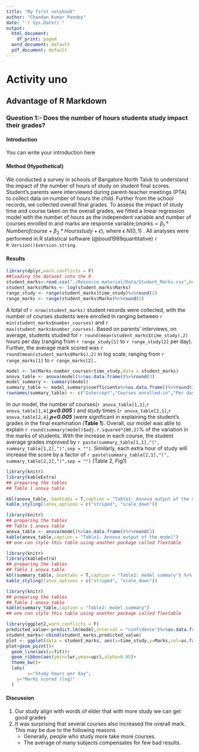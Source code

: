 ```yaml
---
title: "My first notebook"
author: "Chandan Kumar Pandey"
date: "`r Sys.Date()`"
output:
  html_document:
    df_print: paged
  word_document: default
  pdf_document: default
---
```


# Activity uno

## Advantage of R Markdown

### Question 1:- Does the number of hours students study impact their grades? 

#### Introduction 

You can write your introduction here

#### Method (Hypothetical)

We conducted a survey in schools of Bangalore North Taluk to understand the impact of the number of hours of study on student final scores. Student's parents were interviewed during parent-teacher meetings (PTA) to collect data on number of hours the child. Further from the school records, we collected overall final grades. 
To assess the impact of study time and course taken on the overall grades, we fitted a linear regression model with the number of hours as the independent variable and number of courses enrolled in and marks are response variable;($marks=\beta_1*Number of course +\beta_2 * Hours study + \epsilon$), where $\epsilon~N(0,1)$ .
All analyses were performed in R statistical software (@boud1989quantitative) `r R.Version()$version.string`.

#### Results

```r
library(dplyr,warn.conflicts = F)
##loading the dataset into the R
student_marks<-read.csv("./Resource material/Data/Student_Marks.csv",header = T)
student_marks$Marks <- log(student_marks$Marks)
range_study <- range(student_marks$time_study)%>%round(2)
range_marks <- range(student_marks$Marks)%>%round(2)
```

A total of `r nrow(student_marks)` student records were collected, with the number of courses students were enrolled in ranging between `r min(student_marks$number_courses)` and `r max(student_marks$number_courses)`. Based on parents' interviews, on average, students studied for `r round(mean(student_marks$time_study),2)` hours per day (ranging from `r range_study[1]` to `r range_study[2]` per day). Further, the average mark scored was `r round(mean(student_marks$Marks),2)` in log scale, ranging from `r range_marks[1]` to `r range_marks[2]`..

```r
model <- lm(Marks~number_courses+time_study,data = student_marks)
anova_table <- anova(model)%>%as.data.frame()%>%round(3)
model_summary <- summary(model)
summary_table <- model_summary$coefficients%>%as.data.frame()%>%round(3)
rownames(summary_table) <- c("Intercept","Courses enrolled-in","Per day hours of study")
```

In our model, the number of courses(`r anova_table[1,1]`,`r anova_table[1,4]`,___p<0.005___ ) and study times (`r anova_table[2,1]`,`r anova_table[2,4]`,___p<0.005___ )were significant in explaining the student's grades in the final examination (__Table 1__). Overall, our model was able to explain `r round(summary(model)$adj.r.squared*100,2)`% of the variation in the marks of students. With the increase in each course, the student average grades improved by `r paste(summary_table[1,1],"(", summary_table[1,2],")",sep = "")`. Similarly, each extra hour of study will increase the score by a factor of `r paste(summary_table[2,1],"(", summary_table[2,2],")",sep = "")` (Table 2, Fig1) 

```r
library(knitr)
library(kableExtra)
## preparing the tables
## Table 1 anova table

kbl(anova_table, booktabs = T,caption = "Table1: Annova output of the model") %>%
kable_styling(latex_options = c("striped", "scale_down"))
```

```r
library(knitr)
## preparing the tables
## Table 1 anova table
anova_table <- anova(model)%>%as.data.frame()%>%round(3)
kable(anova_table,caption = "Table1: Annova output of the model")
## one can style this table using another package called flextable
```

```r
library(knitr)
library(kableExtra)
## preparing the tables
## Table 1 anova table
kbl(summary_table, booktabs = T,caption = "Table2: model summary") %>%
kable_styling(latex_options = c("striped", "scale_down"))
```

```r
library(knitr)
## preparing the tables
## Table 1 anova table
kable(summary_table,caption = "Table2: model summary")
## one can style this table using another package called flextable
```

```r
library(ggplot2,warn.conflicts = F)
predicted_value<-predict.lm(model,interval = "confidence")%>%as.data.frame()
student_marks<-cbind(student_marks,predicted_value)
plot <- ggplot(data = student_marks, aes(x=time_study,y=Marks,col=as.factor(number_courses)))
plot+geom_point()+
  geom_line(aes(y=fit))+
  geom_ribbon(aes(ymin=lwr,ymax=upr),alpha=0.05)+
  theme_bw()+
  labs(
        x="Study hours per day",
    y="Marks scored (log)"
  )
```


#### Discussion

1. Our study align with words of elder that with more study we can get good grades
2. It was surprising that several courses also increased the overall mark. This may be due      to the following reasons
   * Generally, people who study more take more courses.
   * The average of many subjects compensates for few bad results. 
   
